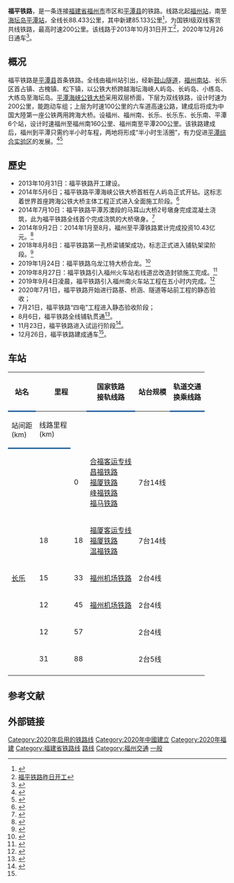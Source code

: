 {{Infobox rail system-route
|rail_name= 福平铁路
|other_name=
|name_bgcolor=
|banner_color=blue
|sec_banner_color=
|logo_filename= 
|logo_bgcolor=
|logo_note= 
|image=Fuzhou-Pingtan_Railway_under_construction.jpg
|caption=在建的福平铁路乌龙江特大桥
|system_map=
|mapimage_width=200px
|map_bgcolor=
|locale={{PRC}}[[福建省|福建省]][[福州市|福州市]]
|service_type=[[国铁I级|国铁I级]]客货共线
|network=
|start=[[福州站|福州站]]<br />[[平潭站|平潭站]]
|begin_operation=2020年12月26日<ref name="通车"></ref>
|end_operation=
|status=运行中
|operation_note=
|system_length=88.433公里
|length_in_operation=
|total_length=
|line_title=
|lines=[[复线铁路|复线]]
|stations=6个
|route_title=
|main_route=
|secondary_route=
|branch_route=
|standard=
|main_stations=
|ridership=
|fleet_size=
|max_speed=200公里/小时（福州南至平潭）<br />160公里/小时（福州至福州南）
|track_gauge=1435毫米（[[标准轨|标准轨]]）
|distance_between_mainlines=
|min_radius=3500米、困难地段2800米（福州南至平潭）<br />
2000米、困难地段1600米（福州至福州南）
|max_grade=13‰（福州南至平潭）<br />
20‰（福州至福州南）
|block_signal=自动闭塞
|engine=
|electrified=[[接触网供电|接触网供电]]：50Hz 25,000V
|depot=
|operator=[[南昌局集团|南昌局集团]]
|franchise=
|hq=
|key_person=
|website=
|route_map={{福平铁路RDT}}
}}
'''福平铁路'''，是一条连接[[福建省|福建省]][[福州市|福州市]]市区和[[平潭县|平潭县]]的铁路。线路北起[[福州站|福州站]]，南至[[海坛岛|海坛岛]][[平潭站|平潭站]]，全线长88.433公里，其中新建85.133公里<ref>{{Cite web |url=http://www.rebcenter.com/projectInfo/projectInfoContent.action?id=222 |title=福州至平潭铁路 |access-date=2013-11-01 |archive-url=https://web.archive.org/web/20131102141540/http://www.rebcenter.com/projectInfo/projectInfoContent.action?id=222 |archive-date=2013-11-02 |dead-url=yes }}</ref>，为国铁I级双线客货共线铁路，最高时速200公里。该线路于2013年10月31日开工<ref>[http://weibo.com/2297995081/AgFSY71Rr 福平铁路昨日开工]</ref>，2020年12月26日通车<ref name="通车">{{Cite web|url=https://mp.weixin.qq.com/s/wzOr7RPSVgxHZq5oaHK-fQ|title=官宣！这条跨海铁路明天开通运营！|accessdate=2020-12-25|work=mp.weixin.qq.com|archive-date=2021-01-21|archive-url=https://web.archive.org/web/20210121223557/https://mp.weixin.qq.com/s/wzOr7RPSVgxHZq5oaHK-fQ|dead-url=no}}</ref>。

== 概况 ==
福平铁路是[[平潭县|平潭县]]首条铁路。全线由福州站引出，经新[[鼓山隧道|鼓山隧道]]，[[福州南站|福州南站]]、长乐区首占镇、古槐镇、松下镇，以公铁大桥跨越海坛海峡人屿岛、长屿岛、小练岛、大练岛至海坛岛。[[平潭海峡公铁大桥|平潭海峡公铁大桥]]采用双层桥面，下层为双线铁路，设计时速为200公里，能跑动车组；上层为时速100公里的六车道高速公路，建成后将成为中国大陸第一座公铁两用跨海大桥。设福州、福州南、长乐、长乐东、长乐南、平潭6个站，设计时速福州至福州南160公里、福州南至平潭200公里。该铁路建成后，福州到平潭只需约半小时车程，两地将形成“半小时生活圈”，有力促进[[平潭综合实验区|平潭综合实验区]]的发展。<ref>{{Cite web |url=http://cnews.chinadaily.com.cn/2014-12/09/content_19049989.htm |title=福州至平潭动车2019年通车 将形成半小时生活圈 |access-date=2014-12-26 |archive-date=2019-06-09 |archive-url=https://web.archive.org/web/20190609065532/http://cnews.chinadaily.com.cn/2014-12/09/content_19049989.htm |dead-url=no }}</ref><ref>{{cite news|url=http://news.fznews.com.cn/shehui/20180328/5abbb9b1d00f7.shtml|title=福平铁路明年通车 平潭至福州将形成半小时生活圈|newspaper=[[福州晚报|福州晚报]]|author=赵铮艳|editor=徐匆|via=福州新闻网|date=2018-03-28|accessdate=2018-12-10|archive-date=2019-06-07|archive-url=https://web.archive.org/web/20190607231611/http://news.fznews.com.cn/shehui/20180328/5abbb9b1d00f7.shtml|dead-url=no}}</ref>

== 歷史 ==
*2013年10月31日：福平铁路开工建设。
* 2014年5月6日；福平铁路平潭海峡公铁大桥首桩在人屿岛正式开钻。这标志着世界首座跨海公铁大桥主体工程正式进入全面施工阶段。<ref>{{Cite web |url=http://picchina.people.com.cn/n/2014/0514/c364818-25014328.html |title=世界首座跨海公铁大桥——福建平潭海峡公铁大桥正式开钻 |access-date=2014-12-26 |archive-date=2016-03-04 |archive-url=https://web.archive.org/web/20160304080942/http://picchina.people.com.cn/n/2014/0514/c364818-25014328.html |dead-url=no }}</ref>
* 2014年7月10日：福平铁路平潭苏澳段的马耳山大桥2号墩身完成混凝土浇筑，此为福平铁路全线首个完成浇筑的大桥墩身。<ref>{{Cite web |url=http://fj.china.com.cn/2014-07/11/content_7054448.htm |title=福平铁路首个大桥墩身完成浇筑 位于平潭苏澳镇 |access-date=2014-12-26 |archive-date=2019-06-05 |archive-url=https://web.archive.org/web/20190605115928/http://fj.china.com.cn/2014-07/11/content_7054448.htm |dead-url=no }}</ref>
* 2014年9月2日：2014年1月至8月，福州至平潭铁路累计完成投资10.43亿元。<ref>{{Cite web |url=http://news.fznews.com.cn/fuzhou/2014-9-2/2014923YK9XM3fVU94534.shtml |title=福州至平潭铁路累计投资10.43亿 预计2019年通车 |access-date=2014-12-26 |archive-date=2019-06-02 |archive-url=https://web.archive.org/web/20190602063347/http://news.fznews.com.cn/fuzhou/2014-9-2/2014923YK9XM3fVU94534.shtml |dead-url=no }}</ref>
* 2018年8月8日：福平铁路第一孔桥梁铺架成功，标志正式进入铺轨架梁阶段。<ref>{{cite web |title=福平铁路正式进入铺轨架梁阶段 预计2020年10月正式通车 |url=https://m.chinanews.com/wap/detail/chs/zw/8593824.shtml |website=中国新闻网 |accessdate=2020-12-10}}</ref>
* 2019年1月24日：福平铁路乌龙江特大桥合龙。<ref>{{cite news|url=http://news.fznews.com.cn/dsxw/20190125/5c4a4d7224d6c.shtml|author=朱榕|publisher=福州新闻网|date=2019-01-25|title=福平铁路乌龙江特大桥全桥合龙|accessdate=2019-01-25|archive-date=2019-06-08|archive-url=https://web.archive.org/web/20190608021612/http://news.fznews.com.cn/dsxw/20190125/5c4a4d7224d6c.shtml|dead-url=no}}</ref>
* 2019年8月27日：福平铁路引入福州火车站右线道岔改造封锁施工完成。<ref>{{cite news|title=福平铁路福州火车站右线道岔改造封锁施工顺利完成|url=http://www.xinhuanet.com/photo/2019-08/27/c_1124927533.htm|author=林善传|date=2019-08-27|publisher=新华网|agency=新华社|editor1=王佳宁|editor2=徐宙超|accessdate=2019-08-27|archive-date=2019-08-27|archive-url=https://web.archive.org/web/20190827142231/http://www.xinhuanet.com/photo/2019-08/27/c_1124927533.htm|dead-url=no}}</ref>
* 2019年9月4日凌晨，福平铁路引入福州南火车站工程在五小时内完成。<ref>{{cite news|title=500人！5小时！福州南站发生了什么？|url=http://news.fznews.com.cn/dsxw/20190911/5d7884e380999.shtml|date=2019-09-11|publisher=福州新闻网|editor=马春林}}</ref>
* 2020年7月1日，福平铁路开始进行路基、桥涵、隧道等站前工程的静态验收；
*7月21日，福平铁路“四电”工程进入静态验收阶段；
*8月6日，福平铁路全线铺轨贯通<ref>{{cite web |title=刚刚！福平铁路全线贯通，预计年底开通运营 |url=https://mp.weixin.qq.com/s/uN6e3E-aqCXsAoHFrGeM3A |website=微信 |publisher=中国铁路 |accessdate=2020-12-10}}</ref>。
*11月23日，福平铁路进入试运行阶段<ref>{{cite web |title=开通倒计时！这条跨海铁路进入试运行 |url=https://mp.weixin.qq.com/s/tQ1DcTAM2LBv7epogzIqAQ |website=微信 |publisher=中国铁路 |accessdate=2020-12-10}}</ref>。
*12月26日，福平铁路建成通车<ref name="通车"></ref>。
== 车站 ==
{| class="wikitable" border="1" style="font-size:90%;" cellspacing=0 cellpadding=2
|-
!rowspan="2" style="border-bottom:solid 3px #175E9C;"|站名
!colspan="2"|里程
!rowspan="2" style="border-bottom:solid 3px #175E9C;"|国家铁路<br>接轨线路
! rowspan="2" |站台规模
!rowspan="2" style="border-bottom:solid 3px #175E9C;"|轨道交通<br>换乘线路
!rowspan="2" colspan="2" style="border-bottom:solid 3px #175E9C;"|车站位置
|-
!style="border-bottom:solid 3px #175E9C;"|站间距<br>(km)
!style="border-bottom:solid 3px #175E9C;"|线路里程<br>(km)
|-
|{{站|福州}}
|{{n/a}}
|0
|[[合福客运专线|合福客运专线]]<br>[[昌福铁路|昌福铁路]]<br>[[福厦铁路|福厦铁路]]<br>[[峰福铁路|峰福铁路]]<br>[[福马铁路|福马铁路]]
|7台14线
|{{福州地铁路线标志|1|full}}<br>{{福州地铁路线标志|F1|short}}
|rowspan=7 align=center|[[福建省|福建省]]<br>[[福州市|福州市]]
|align=center|[[晋安区|晋安区]]
|-
|{{站|福州南}}
|18
|18
|[[福厦客运专线|福厦客运专线]]<br>[[福厦铁路|福厦铁路]]<br>[[温福铁路|温福铁路]]
|7台14线
|{{福州地铁路线标志|1|full}}<br>{{福州地铁路线标志|5|full}}
|align=center|[[仓山区|仓山区]]
|-
|[[长乐站_(福建省)|长乐]]
|15
|33
|[[福州机场高速铁路|福州机场铁路]]
|2台4线
|{{福州地铁路线标志|F1|short}}
|rowspan=3 align=center|[[长乐区|长乐区]]
|-
|{{站|长乐东}}
|12
|45
|[[福州机场高速铁路|福州机场铁路]]
|2台4线
|
|-
|{{站|长乐南}}
|12
|57
|
|2台4线
|
|-
|{{站|平潭}}
|31
|88
|
|2台5线
|
|align=center|[[平潭县|平潭县]]
|-
|}

== 参考文献 ==
{{Reflist|2}}

== 外部链接 ==
{{福平铁路}}
{{中国铁路}}
{{中国高速铁路}}
{{Portal bar|中国|中国铁路|铁路}}
[[Category:2020年启用的铁路线|Category:2020年启用的铁路线]]
[[Category:2020年中國建立|Category:2020年中國建立]]
[[Category:2020年福建|Category:2020年福建]]
[[Category:福建省铁路线|Category:福建省铁路线]]
[[Category:福平铁路车站|路线]]
[[Category:福州交通|Category:福州交通]]
[[Category:中国高速铁路线|一般]]